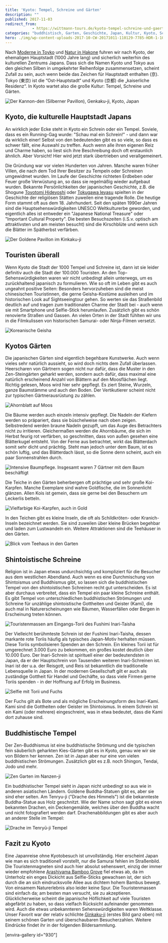 ```yaml
---
title: 'Kyoto: Tempel, Schreine und Gärten'
description: ""
published: 2017-11-03
redirect_from: 
            - https://wittmann-tours.de/kyoto-tempel-schreine-und-gaerten/
categories: "buddhistisch, Garten, Geschichte, Japan, Kultur, Kyoto, Schrein, shinto, Tempel"
hero: ./img/wp-content-uploads-2017-10-CW-20171011-110129-7785-HDR-1-1024x683.jpg
---
```

Nach [Moderne in Toyko](http://wittmann-tours.de/sightseeing-in-der-mega-city-tokyo/) und [Natur in Hakone](http://wittmann-tours.de/hakone-wandern-ryokan-und-fuji/) fuhren wir nach Kyoto, der ehemaligen Hauptstadt (1000 Jahre lang) und sicherlich weiterhin des kulturellen Zentrums Japans. Dass sich die Namen Kyoto und Tokyo aus den gleichen Silben in umgekehrter Reihenfolge zusammensetzen, scheint Zufall zu sein, auch wenn beide das Zeichen für Hauptstadt enthalten (京). Tokyo (東京) ist die “Ost-Hauptstadt“ und Kyoto (京都) die „kaiserliche Residenz“. In Kyoto wartet also die große Kultur: Tempel, Schreine und Gärten.

![Der Kannon-den (Silberner Pavillon), Genkaku-ji, Kyoto, Japan](./img/wp-content-uploads-2017-10-CW-20171011-110129-7785-HDR-1-1024x683.jpg)

<!--more-->

## Kyoto, die kulturelle Hauptstadt Japans

An wirklich jeder Ecke steht in Kyoto ein Schrein oder ein Tempel. Soviele, dass es ein Running-Gag wurde: "Schau mal ein Schrein!" - und dann war da wirklich einer! Selbst von den bedeutenden gibt es so viele, so dass es schwer fällt, eine Auswahl zu treffen. Auch wenn alle ihren eigenen Reiz und Charme haben, so liest sich ihre Beschreibung doch oft erstaunlich ähnlich. Aber Vorsicht! Hier wird jetzt stark übertrieben und verallgemeinert.

Die Gründung war vor vielen Hunderten von Jahren. Manche waren früher Villen, die nach dem Tod Ihrer Besitzer zu Tempeln oder Schreinen umgewidmet wurden. Im Laufe der Geschichte richteten Erdbeben oder Feuer große Verwüstung an, so dass sie regelmäßig wieder aufgebaut wurden. Bekannte Persönlichkeiten der japanischen Geschichte, z.B. die Shogune [Toyotomi Hideyoshi](https://de.wikipedia.org/wiki/Toyotomi_Hideyoshi) oder [Tokugawa Ieyasu](https://de.m.wikipedia.org/wiki/Tokugawa_Ieyasu) spielten in der Geschichte der religiösen Stätten zuweilen eine tragende Rolle. Die heutige Form stammt oft aus dem 18. Jahrhundert. Seit den späten 1990er Jahren sind die Hauptsehenswürdigkeiten UNESCO Weltkulturerbe geworden, und eigentlich alles ist entweder ein "Japanese National Treasure" oder "Important Cultural Property". Die besten Besuchszeiten (i.S.v. optisch am attraktivsten und am meisten besucht) sind die Kirschblüte und wenn sich die Blätter im Spätherbst verfärben.

![Der Goldene Pavillon im Kinkaku-ji](./img/wp-content-uploads-2017-10-CW-20171013-153728-8110-1-1024x683.jpg)

## Touristen überall

Wenn Kyoto die Stadt der 1000 Tempel und Schreine ist, dann ist sie leider definitiv auch die Stadt der 100.000 Touristen. An den Top-Sehenswürdigkeiten waren wir nicht unbedingt allein unterwegs, um es zurückhaltend japanisch zu formulieren. Wie so oft im Leben gibt es auch ungeahnt positive Seiten: Besonders hervorzuheben sind die meist chinesischen Touristinnen, die gerne Geisha-Kostüme ausleihen und im historischen Look auf Sightseeingtour gehen. So werten sie das Straßenbild deutlich auf und tragen zum traditionalen Charme der Stadt bei - auch wenn sie mit Smartphone und Selfie-Stick herumlaufen. Zusätzlich gibt es schön renovierte Straßen und Gassen. An vielen Orten in der Stadt fühlten wir uns in die Filmkulissen von historischen Samurai- oder Ninja-Filmen versetzt.

![Koreanische Geisha](./img/wp-content-uploads-2017-10-CW-20171012-115711-9787-1-1024x683.jpg)

## Kyotos Gärten

Die japanischen Gärten sind eigentlich begehbare Kunstwerke. Auch wenn vieles sehr natürlich aussieht, so wird doch nichts dem Zufall überlassen. Heerscharen von Gärtnern sogen nicht nur dafür, dass die Muster in den Zen-Steingärten geharkt werden, sondern auch dafür, dass maximal eine natürlich erscheinend Anzahl von Blättern auf den Moosflächen liegt. Richtig gelesen, Moos wird hier sehr gepflegt. Es ziert Steine, Wurzeln, ganze Baumstämme und auch den Boden. Der Vertikutierer scheint nicht zur typischen Gärtnerausrüstung zu zählen.

![Ahornblatt auf Moos](./img/wp-content-uploads-2017-10-CW-20171013-114832-8071-Edit-1-1024x683.jpg)

Die Bäume werden auch einzeln intensiv gepflegt. Die Nadeln der Kiefern werden so präpariert, dass sie büschelweise nach oben zeigen. Selbstredend werden braune Nadeln gezupft, um das Auge des Betrachters nicht zu irritieren. Gleichermaßen werden die Ahornbäume, die sich im Herbst feurig rot verfärben, so geschnitten, dass von außen gesehen eine Blätterkugel entsteht. Von der Ferne aus betrachtet, wirkt das Blätterdach somit sehr dicht und prächtig. Steht man jedoch unter dem Baum, ist es schön luftig, und das Blätterdach lässt, so die Sonne denn scheint, auch ein paar Sonnenstrahlen durch.

![Intensive Baumpflege. Insgesamt waren 7 Gärtner mit dem Baum beschäftigt](http://wittmann-tours.de/wp-content/uploads/2017/10/CW-20171013-112041-9831-Edit-1-1024x683.jpg)

Die Teiche in den Gärten beherbergen oft prächtige und sehr große Koi-Karpfen. Manche Exemplare sind wahre Goldfische, die im Sonnenlicht glänzen. Allen Kois ist gemein, dass sie gerne bei den Besuchern um Leckerlis betteln.

![Vielfarbige Koi-Karpfen, auch in Gold](http://wittmann-tours.de/wp-content/uploads/2017/11/CW-20171018-140713-8482-1-1024x683.jpg)

In den Teichen gibt es kleine Inseln, die oft als Schildkröten- oder Kranich-Inseln bezeichnet werden. Sie sind zuweilen über kleine Brücken begehbar und laden zum Lustwandeln ein. Weitere Attraktionen sind die Teehäuser in den Gärten.

![Blick vom Teehaus in den Garten](http://wittmann-tours.de/wp-content/uploads/2017/10/CW-20171014-121533-8143-HDR-1-1024x683.jpg)

## Shintoistische Schreine

Religion ist in Japan etwas undurchsichtig und kompliziert für die Besucher aus dem westlichen Abendland. Auch wenn es eine Durchmischung von Shintoismus und Buddhismus gibt, so lassen sich die buddhistischen Tempel von den shintoistischen Schreinen recht gut unterscheiden. Es ist aber durchaus verbreitet, dass ein Tempel ein paar kleine Schreine enthält. Es gibt Tempel von unterschiedlichen buddhistischen Strömungen und Schreine für unzählige shintoistische Gottheiten und Geister (Kami), die auch mal in Naturerscheinungen wie Bäumen, Wasserfällen oder Bergen in Erscheinung treten können.

![Touristenmassen am Eingangs-Torii des Fushimi Inari-Taisha](http://wittmann-tours.de/wp-content/uploads/2017/10/CW-20171012-094612-9756-Edit-Edit-1-1024x683.jpg)

Der Vielleicht berühmteste Schrein ist der Fushimi Inari-Taisha, dessen markante rote Toriis häufig als typisches Japan-Motiv herhalten müssen. Diese Toriis symbolisieren Spenden an den Schrein. Ein kleines Torii ist für umgerechnet 3.000 Euro zu bekommen, ein großes kostet deutlich über 10.000 Euro. Der Inari-Schrein ist spirituell einer der bedeutendsten in Japan, da er der Hauptschrein von Tausenden weiteren Inari-Schreinen ist. Inari ist der u.a. der Reisgott, und Reis ist bekanntlich die traditionelle Lebensquelle in Japan. In der modernen Gesellschaft gilt er auch als zuständige Gottheit für Handel und Gechäfte, so dass viele Firmen gerne Toriis spenden - in der Hoffnung auf Erfolg im Business.

![Selfie mit Torii und Fuchs](http://wittmann-tours.de/wp-content/uploads/2017/11/CW-20171012-110109-7966-1-1024x683.jpg)

Der Fuchs gilt als Bote und als mögliche Erscheinungsform des Inari-Kami. Kami sind die Gottheiten oder Geister im Shintoismus. In einem Schrein ist ein Kami (oder mehrere) eingeschreint, was in etwa bedeutet, dass die Kami dort zuhause sind.

## Buddhistische Tempel

Der Zen-Buddhismus ist eine buddhistische Strömung und die typischen fein säuberlich geharkten Kies-Gärten gibt es in Kyoto, genau wie wir sie von Bildern her kennen. Zen ist in Japan aber nur eine von vielen buddhistischen Strömungen. Zusätzlich gibt es z.B. noch Shingon, Tendai, Jodo und mehr.

![Zen Garten im Nanzen-ji](http://wittmann-tours.de/wp-content/uploads/2017/10/CW-20171011-144046-7851-1-1024x576.jpg)

Ein buddhistischer Tempel sieht in Japan nicht unbedingt so aus wie in anderen asiatischen Ländern. Goldene Buddha-Statuen gibt es, aber sie sind eher selten. Am Tenryu-ji ("Drache des Himmels") ist die bekannteste Buddha-Statue aus Holz geschnitzt. Wie der Name schon sagt gibt es einen bekannten Drachen, ein Deckengemälde, welches über den Buddha wacht und nicht fotografiert werden darf. Drachenabbildungen gibt es aber auch an anderer Stelle im Tempel:

![Drache im Tenryū-ji Tempel](http://wittmann-tours.de/wp-content/uploads/2017/10/CW-20171013-111627-8058-1-1024x576.jpg)

## Fazit zu Kyoto

Eine Japanreise ohne Kyotobesuch ist unvollständig. Hier erscheint Japan wie man es sich traditionell vorstellt, nur die Samurai fehlen im Straßenbild. Die Touristenmagneten sind auch hier absolut sehenswert, einzig der immer wieder empfohlene [Arashiyama Bamboo Grove](https://www.insidekyoto.com/arashiyama-bamboo-grove) fiel etwas ab, da im Unterholz ein enges Dickicht aus Selfie-Sticks gewachsen ist, der sich durch die an sich eindrucksvolle Allee aus dichtem hohem Bambus bewegt. Von einsamem Naturerlebnis also leider keine Spur. Die Touristenmassen sind einfach da; am besten man versucht, sie zu akzeptieren. Glücklicherweise scheint die japanische Höflichkeit auf viele Touristen abgefärbt zu haben, so dass vielfach Rücksicht aufeinander genommen wird. Auch die etwas unbekannteren Sehenswürdigkeiten waren Weltklasse. Unser Favorit war der relativ schlichte [Ginkaku-ji](https://de.wikipedia.org/wiki/Ginkaku-ji) (erstes Bild ganz oben) mit seinem schönen Garten und überschaubaren Besucherzahlen. Weitere Eindrücke findet ihr in der folgenden Bildersammlung.

\[envira-gallery id="930"]
